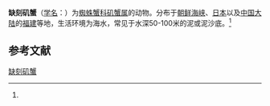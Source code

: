 {{Speciesbox
| name = 缺刻矶蟹
| status = 
| status_system = 
| image = 
| genus = Pugettia
| species = incisa
| authority = (de Haan, 1839)<ref name='id11551'>{{cite web| url =http://www.bioinfo.cn/db05/BjdwSpecies.php?action=view&id=11551| title =缺刻矶蟹| work =《中国动物物种编目数据库》| publisher =中国科学院微生物研究所| author =中国科学院动物研究所| accessdate =2009-04-28| deadurl =yes| archiveurl =https://web.archive.org/web/20160305044833/http://www.bioinfo.cn/db05/BjdwSpecies.php?action=view&id=11551| archivedate =2016-03-05}}</ref>
}}

'''缺刻矶蟹'''（[[学名|学名]]：{{lang|la|''Pugettia incisa''}}）为[[蜘蛛蟹科|蜘蛛蟹科]][[矶蟹属|矶蟹属]]的动物。分布于[[朝鲜海峡|朝鲜海峡]]、[[日本|日本]]以及[[中国大陆|中国大陆]]的[[福建|福建]]等地，生活环境为海水，常见于水深50-100米的泥或泥沙底。<ref name='id11551'/>

== 参考文献 ==
{{reflist}}

{{Wikispecies|Pugettia incisa}}
{{Taxonbar|from=Q14228794}}

[[Category:矶蟹属|缺刻矶蟹]]


{{螃蟹小作品}}